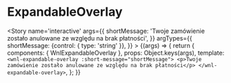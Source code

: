 
<Meta title='organisms/ExpandableOverlay' component={WnlExpandableOverlay} />

# ExpandableOverlay

<Story name='interactive'
    args={{
        shortMessage: 'Twoje zamówienie zostało anulowane ze względu na brak płatności',
    }}
    argTypes={{
		shortMessage: {control: { type: 'string' }},
	}}
    >
    {(args) => {
        return {
        	components: { WnlExpandableOverlay },
            props: Object.keys(args),
            template: `<wnl-expandable-overlay :short-message="shortMessage">
				<p>Twoje zamówienie zostało anulowane ze względu na brak płatności</p>
            </wnl-expandable-overlay>`,
        };
    }}
</Story>
